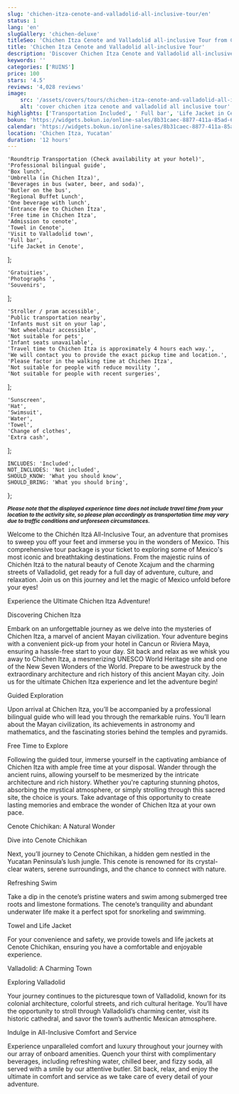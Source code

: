 ```yaml
---
slug: 'chichen-itza-cenote-and-valladolid-all-inclusive-tour/en'
status: 1
lang: 'en'
slugGallery: 'chichen-deluxe'
titleSeo: 'Chichen Itza Cenote and Valladolid all-inclusive Tour from Cancun'
title: 'Chichen Itza Cenote and Valladolid all-inclusive Tour'
description: 'Discover Chichen Itza Cenote and Valladolid all-inclusive Tour - the ultimate Mexican adventure at the Mexican Caribbean!'
keywords: ''
categories: ['RUINS']
price: 100
stars: '4.5'
reviews: '4,028 reviews'
image:
    src: '/assets/covers/tours/chichen-itza-cenote-and-valladolid-all-inclusive-tour.webp'
    alt: 'cover chichen itza cenote and valladolid all inclusive tour'
highlights: ['Transportation Included', ' Full bar', 'Life Jacket in Cenote']
bokun: 'https://widgets.bokun.io/online-sales/8b31caec-8877-411a-85ad-682828170619/experience/796133?partialView=1'
calendar: 'https://widgets.bokun.io/online-sales/8b31caec-8877-411a-85ad-682828170619/experience-calendar/796133'
location: 'Chichen Itza, Yucatan'
duration: '12 hours'
---
```



    'Roundtrip Transportation (Check availability at your hotel)',
    'Professional bilingual guide',
    'Box lunch',
    'Umbrella (in Chichen Itza)',
    'Beverages in bus (water, beer, and soda)',
    'Butler on the bus',
    'Regional Buffet Lunch',
    'One beverage with lunch',
    'Entrance Fee to Chichen Itza',
    'Free time in Chichen Itza',
    'Admission to cenote',
    'Towel in Cenote',
    'Visit to Valladolid town',
    'Full bar',
    'Life Jacket in Cenote',
];

    'Gratuities',
    'Photographs ',
    'Souvenirs',
];

    'Stroller / pram accessible',
    'Public transportation nearby',
    'Infants must sit on your lap',
    'Not wheelchair accessible',
    'Not suitable for pets',
    'Infant seats unavailable',
    'Travel time to Chichen Itza is approximately 4 hours each way.',
    'We will contact you to provide the exact pickup time and location.',
    'Please factor in the walking time at Chichen Itza',
    'Not suitable for people with reduce movility ',
    'Not suitable for people with recent surgeries',
];

    'Sunscreen',
    'Hat',
    'Swimsuit',
    'Water',
    'Towel',
    'Change of clothes',
    'Extra cash',
];

    INCLUDES: 'Included',
    NOT_INCLUDES: 'Not included',
    SHOULD_KNOW: 'What you should know',
    SHOULD_BRING: 'What you should bring',
};

<Inclusions includes={includes} notIncludes={notIncludes} i18n={i18n} />

<TagP><small><strong><em>Please note that the displayed experience time does not include travel time from your location to the activity site, so please plan accordingly as transportation time may vary due to traffic conditions and unforeseen circumstances.</em></strong></small></TagP>

<TagP>Welcome to the Chichén Itzá All-Inclusive Tour, an adventure that promises to sweep you off your feet and immerse you in the wonders of Mexico. This comprehensive tour package is your ticket to exploring some of Mexico's most iconic and breathtaking destinations. From the majestic ruins of Chichén Itzá to the natural beauty of Cenote Xcajum and the charming streets of Valladolid, get ready for a full day of adventure, culture, and relaxation. Join us on this journey and let the magic of Mexico unfold before your eyes!</TagP>

<TagH2>Experience the Ultimate Chichen Itza Adventure!</TagH2>

<TagH3>Discovering Chichen Itza</TagH3>

<TagP>Embark on an unforgettable journey as we delve into the mysteries of Chichen Itza, a marvel of ancient Mayan civilization. Your adventure begins with a convenient pick-up from your hotel in Cancun or Riviera Maya, ensuring a hassle-free start to your day. Sit back and relax as we whisk you away to Chichen Itza, a mesmerizing UNESCO World Heritage site and one of the New Seven Wonders of the World. Prepare to be awestruck by the extraordinary architecture and rich history of this ancient Mayan city. Join us for the ultimate Chichen Itza experience and let the adventure begin!</TagP>

<TagH3>Guided Exploration</TagH3>

<TagP>Upon arrival at Chichen Itza, you’ll be accompanied by a professional bilingual guide who will lead you through the remarkable ruins. You’ll learn about the Mayan civilization, its achievements in astronomy and mathematics, and the fascinating stories behind the temples and pyramids.</TagP>

<TagH2>Free Time to Explore</TagH2>

<TagP>Following the guided tour, immerse yourself in the captivating ambiance of Chichen Itza with ample free time at your disposal. Wander through the ancient ruins, allowing yourself to be mesmerized by the intricate architecture and rich history. Whether you're capturing stunning photos, absorbing the mystical atmosphere, or simply strolling through this sacred site, the choice is yours. Take advantage of this opportunity to create lasting memories and embrace the wonder of Chichen Itza at your own pace.</TagP>

<TagH2>Cenote Chichikan: A Natural Wonder</TagH2>

<TagH3>Dive into Cenote Chichikan</TagH3>

<TagP>Next, you’ll journey to Cenote Chichikan, a hidden gem nestled in the Yucatan Peninsula’s lush jungle. This cenote is renowned for its crystal-clear waters, serene surroundings, and the chance to connect with nature.</TagP>

<TagH2>Refreshing Swim</TagH2>

<TagP>Take a dip in the cenote’s pristine waters and swim among submerged tree roots and limestone formations. The cenote’s tranquility and abundant underwater life make it a perfect spot for snorkeling and swimming.</TagP>

<TagH2>Towel and Life Jacket</TagH2>

<TagP>For your convenience and safety, we provide towels and life jackets at Cenote Chichikan, ensuring you have a comfortable and enjoyable experience.</TagP>

<TagH2>Valladolid: A Charming Town</TagH2>

<TagH3>Exploring Valladolid</TagH3>

<TagP>Your journey continues to the picturesque town of Valladolid, known for its colonial architecture, colorful streets, and rich cultural heritage. You’ll have the opportunity to stroll through Valladolid’s charming center, visit its historic cathedral, and savor the town’s authentic Mexican atmosphere.</TagP>

<TagH2>Indulge in All-Inclusive Comfort and Service</TagH2>

<TagP>Experience unparalleled comfort and luxury throughout your journey with our array of onboard amenities. Quench your thirst with complimentary beverages, including refreshing water, chilled beer, and fizzy soda, all served with a smile by our attentive butler. Sit back, relax, and enjoy the ultimate in comfort and service as we take care of every detail of your adventure.</TagP>

<WhatYouShould shouldKnow={shouldKnow} shouldBring={shouldBring} i18n={i18n} />